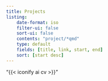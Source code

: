 ```yaml
---
title: Projects
listing:
    date-format: iso
    filter-ui: false
    sort-ui: false
    contents: "project/*qmd"
    type: default
    fields: [title, link, start, end]
    sort: [start desc]
---
```



"{{< iconify ai cv >}}"
